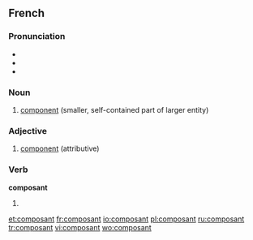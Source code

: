 ==French==
{{wikipedia|lang=fr}}

===Pronunciation===
* {{audio|Fr-composant.ogg|composant}}
* {{IPA|lang=fr|/kɔ̃.po.zɑ̃/}}
* {{homophones|lang=fr|composants}}

===Noun===
{{fr-noun|m}}

# [[component]] (smaller, self-contained part of larger entity)

===Adjective===
{{fr-adj|f=composante}}

# [[component]] (attributive)

===Verb===
'''composant'''

# {{present participle of|[[composer#French|composer]]|lang=fr}}


[[et:composant]]
[[fr:composant]]
[[io:composant]]
[[pl:composant]]
[[ru:composant]]
[[tr:composant]]
[[vi:composant]]
[[wo:composant]]
